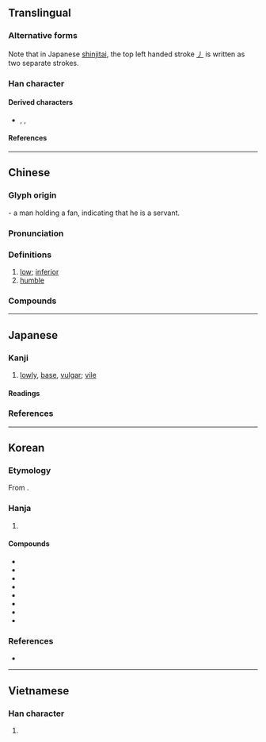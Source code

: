 {{character info}}
{{character info|0xFA35}}
{{character info|0x2F82D}}
==Translingual==
{{ja-forms|卑|卑|卑}}

===Alternative forms===
Note that in Japanese [[shinjitai]], the top left handed stroke [[㇓]] is written as two separate strokes.

===Han character===
{{Han char|rn=24|rad=十|as=06|asj=07|sn=8|snj=9|four=26400|canj=HHJ|ids=⿱⿻白丿十(GHTK),⿱丿𤰞(JV)}}

====Derived characters====
* {{l|mul|啤}}, {{l|mul|脾}}, {{l|mul|䫌}}

====References====
{{Han ref|kx=0156.270|dkj=02738|dj=0356.170|hdz=10063.010|uh=5351}}
{{Han ref|uh=FA35}}
{{Han ref|uh=2F82D}}

----

==Chinese==
{{zh-forms}}

===Glyph origin===
{{Han etym}}
{{Han compound|ls=ic|甲|𠂇|t1=fan|t2=hand}} - a man holding a fan, indicating that he is a servant.

===Pronunciation===
{{zh-pron
|m=bēi
|c=bei1
|md=bĭ
|mn=pi
|mc=y
|oc=y
|ma=y
|cat=
}}

===Definitions===
{{zh-hanzi}}

# [[low]]; [[inferior]]
# [[humble]]

===Compounds===
{{zh-der|不亢不卑|不卑不亢|不抗不卑|位卑言高|克順克卑|前倨後卑|卑下|卑人|卑以自牧|卑位|卑侮|卑俗|卑劣|卑劣手段|卑卑|卑南文化|卑南族|卑南鄉|卑宮|卑宮菲食|卑微|卑怯|卑末|卑梁之釁|卑汙|卑溼|卑無高論|卑爾根|卑田院|卑禮厚幣|卑職|卑薄|卑見|卑親屬|卑論|卑謹|卑讓|卑賤|卑身|卑躬屈節|卑躬屈膝|卑辭厚禮|卑鄙|卑鄙無恥|卑鄙齷齪|卑金屬|卑陋|卑陋齷齪|卑高|天高聽卑|官卑祿薄|官卑職小|尊卑|尊古卑今|尊己卑人|歎老嗟卑|男尊女卑|登高自卑|自卑|自卑感|菲食卑宮|謙卑|謙卑自牧|辭尊居卑|鮮卑|長幼尊卑|卑南}}

----

==Japanese==
{{ja-kanji forms-IVS
|code=FA35
|svs=0
|vs1=00
|vs2=03
|col-vs1=aj
|col-vs2=hdmj
|pic-shin=U2f82d.svg
|pic-kyu=Ufa35.svg
|ref={{R:Kanjipedia|0005812700}}
}}

===Kanji===
{{ja-kanji|grade=c|rs=十06|kyu=&#64053;}}

# [[lowly]], [[base]], [[vulgar]]; [[vile]]

====Readings====
{{ja-readings
|goon=ひ
|kanon=ひ
|kun=いや-し.い<いや-し, いや-しむ, いや-しめる, ひく-い<ひく-し
}}

===References===
<references/>

----

==Korean==

===Etymology===
From {{der|ko|ltc|-}} {{ltc-l|卑|id=1}}. {{hanja-hunmong|비|pi|雜語}}

===Hanja===
{{ko-hanja-search}}
{{ko-hanja|낮다|낮을|비}}

# {{hanja form of|비|[[low]]; [[inferior]]}}

====Compounds====
{{der-top|Compounds}}
* {{ko-l|비겁|卑怯}}
* {{ko-l|비열|卑劣}}
* {{ko-l|비속|卑俗}}
* {{ko-l|비하|卑下}}
* {{ko-l|비굴|卑屈}}
* {{ko-l|야비|野卑}}
* {{ko-l|비어|卑語}}
* {{ko-l|비금속|卑金屬}}
{{der-bottom}}

===References===
* {{R:hanjadoc|973}}

----

==Vietnamese==

===Han character===
{{vi-readings|reading=[[te]], [[bấy]], [[ti]]|rs=十06}}

# {{rfdef|vi|sort=十06}}